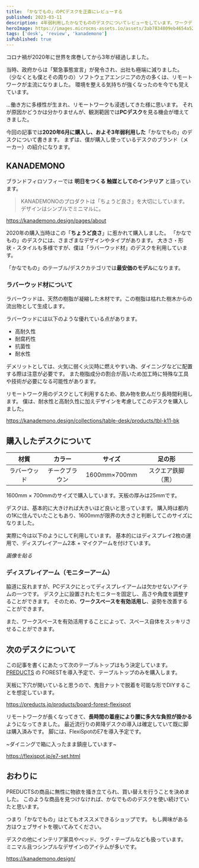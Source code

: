 ```yaml
---
title: 「かなでもの」のPCデスクを正直にレビューする
published: 2023-03-11
description: 4年弱利用したかなでもののデスクについてレビューをしています。ワークデスクなどの購入を考えている方に是非読んでいただきたいです。
heroImage: https://images.microcms-assets.io/assets/3ab7834809eb4654a5239e79fba895de/ca55c50cd757418cb69d9f58b8918cef/kanademono-review.png
tags: ['desk', 'review', 'kanademono']
isPublished: true
---
```


コロナ禍が2020年に世界を席巻してから3年が経過しました。

当時、政府からは「緊急事態宣言」が発令され、出社も極端に減りました。
（少なくとも僕とその周りの）ソフトウェアエンジニアの方の多くは、リモートワークが主流になりました。
環境を整える気持ちが強くなったのを今でも覚えています。

...働き方に多様性が生まれ、リモートワークも浸透してきた様に思います。
それが原因かどうかは分かりませんが、観測範囲では**PCデスク**を見る機会が増えてきました。

今回の記事では**2020年6月に購入し、およそ3年弱利用した**「かなでもの」のデスクについて書きます。
まずは、僕が購入し使っているデスクのブランド（メーカー）の紹介になります。

## KANADEMONO

ブランドフィロソフィーでは **明日をつくる 触媒としてのインテリア** と語っています。

> KANADEMONOのプロダクトは「ちょうど良さ」を大切にしています。
> デザインはシンプルでミニマルに。

https://kanademono.design/pages/about

2020年の購入当時はこの「**ちょうど良さ**」に惹かれて購入しました。
「かなでもの」のデスクには、さまざまなデザインやタイプがあります。
大きさ・形状・スタイルも多様ですが、僕は「ラバーウッド材」のデスクを利用しています。

「かなでもの」のテーブル/デスクカテゴリでは**最安価のモデル**になります。

### ラバーウッド材について

ラバーウッドは、天然の樹脂が凝縮した木材です。この樹脂は枯れた樹木からの流出物として生成します。

ラバーウッドには以下のような優れている点があります。

- 高耐久性
- 耐腐朽性
- 抗菌性
- 耐水性

デメリットとしては、火気に弱く火災時に燃えやすい為、ダイニングなどに配置する際は注意が必要です。
また樹脂成分の割合が高いため加工時に特殊な工具や技術が必要になる可能性があります。

リモートワーク用のデスクとして利用するため、飲み物を飲んだり長時間利用します。 僕は、耐水性と高耐久性に加えデザインを考慮してこのデスクを購入しました。

https://kanademono.design/collections/table-desk/products/tbl-k11-bk

## 購入したデスクについて

|     材質     |     カラー     |    サイズ    |       足の形       |
| :----------: | :------------: | :----------: | :----------------: |
| ラバーウッド | チークブラウン | 1600mm×700mm | スクエア鉄脚（黒） |

1600mm × 700mmのサイズで購入しています。天板の厚みは25mmです。

デスクは、基本的に大きければ大きいほど良いと思っています。
購入時は都内の1Kに住んでいたこともあり、1600mmが限界の大きさと判断してこのサイズになりました。

実際に今は以下のようにして利用しています。
基本的にはディスプレイ2枚の運用で、ディスプレイアーム2本 + マイクアームを付けています。

_画像を貼る_

### ディスプレイアーム（モニターアーム）

脇道に反れますが、PCデスクにとってディスプレイアームは欠かせないアイテムの一つです。
デスク上に設置されたモニターを固定し、高さや角度を調整することができます。
そのため、**ワークスペースを有効活用し**、姿勢を改善することができます。

また、ワークスペースを有効活用することによって、スペース自体をスッキリさせることができます。

## 次のデスクについて

この記事を書くにあたって次のテーブルトップはもう決定しています。
[PREDUCTS](https://preducts.jp/) の FORESTを導入予定で、テーブルトップのみを購入します。

天板に下穴が開いていると思うので、鬼目ナットで脱着を可能な形でDIYすることを想定しています。

https://preducts.jp/products/board-forest-flexispot

リモートワークが長くなってきて、**長時間の着座により腰に多大な負担が掛かる**ようになってきました。
最近流行りの昇降デスクの導入は確定していて既に脚は購入済みです。
脚には、FlexiSpotのE7を導入予定です。

~ダイニングで箱に入ったまま鎮座しています~

https://flexispot.jp/e7-set.html

## おわりに

PREDUCTSの商品に無性に物欲を掻き立てられ、買い替えを行うことを決めました。
このような商品を見つけなければ、かなでもののデスクを使い続けていたと思います。

つまり「かなでもの」はとてもオススメできるショップです。
もし興味がある方はウェブサイトを覗いてみてください。

デスクの他にインテリア家具やベッド、ラグ・テーブルなども扱っています。
ミニマル且つシンプルなデザインのアイテムが多いです。

https://kanademono.design/
